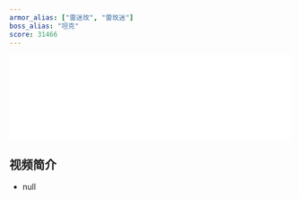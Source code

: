 ```yaml
---
armor_alias: ["雷迷玫", "雷玫迷"]
boss_alias: "坦克"
score: 31466
---
```


<iframe
  src="//player.bilibili.com/player.html?aid=461850782&bvid=BV1NL411p7tJ&cid=373460224&page=1"
  scrolling="no"
  border="0"
  frameborder="no"
  framespacing="0"
  allowfullscreen="true"
  width="100%"
></iframe>

## 视频简介

- null
